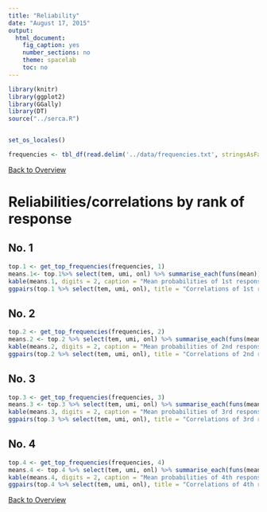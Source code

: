 ```yaml
---
title: "Reliability"
date: "August 17, 2015"
output: 
  html_document: 
    fig_caption: yes
    number_sections: no
    theme: spacelab
    toc: no
---
```

```r
library(knitr)
library(ggplot2)
library(GGally)
library(DT)
source("../serca.R")


set_os_locales()

frequencies <- tbl_df(read.delim('../data/frequencies.txt', stringsAsFactors = FALSE, fileEncoding="UTF-8"))


```

[Back to Overview](overview.html)

# Reliabilities/correlations by rank of response

## No. 1
```r
top.1 <- get_top_frequencies(frequencies, 1)
means.1<- top.1%>% select(tem, umi, onl) %>% summarise_each(funs(mean))
kable(means.1, digits = 2, caption = "Mean probabilities of 1st response")
ggpairs(top.1 %>% select(tem, umi, onl), title = "Correlations of 1st response probabilities")
```

## No. 2
```r
top.2 <- get_top_frequencies(frequencies, 2)
means.2 <- top.2 %>% select(tem, umi, onl) %>% summarise_each(funs(mean))
kable(means.2, digits = 2, caption = "Mean probabilities of 2nd response")
ggpairs(top.2 %>% select(tem, umi, onl), title = "Correlations of 2nd response probabilities" )
```

## No. 3
```r
top.3 <- get_top_frequencies(frequencies, 3)
means.3 <- top.3 %>% select(tem, umi, onl) %>% summarise_each(funs(mean))
kable(means.3, digits = 2, caption = "Mean probabilities of 3rd response")
ggpairs(top.3 %>% select(tem, umi, onl), title = "Correlations of 3rd response probabilities", params =)
```

## No. 4
```r
top.4 <- get_top_frequencies(frequencies, 4)
means.4 <- top.4 %>% select(tem, umi, onl) %>% summarise_each(funs(mean))
kable(means.4, digits = 2, caption = "Mean probabilities of 4th response")
ggpairs(top.4 %>% select(tem, umi, onl), title = "Correlations of 4th response probabilities")

```

[Back to Overview](overview.html)
